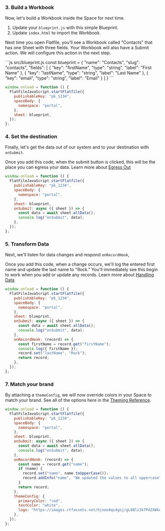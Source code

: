 ### 3. Build a Workbook

Now, let's build a Workbook inside the Space for next time.

1. Update your `blueprint.js` with this simple Blueprint.
2. Update `index.html` to import the Workbook.

Next time you open Flatfile, you'll see a Workbook called "Contacts" that has one Sheet with three fields. Your Workbook will also have a Submit action. We will configure this action in the next step.

<CodeGroup>
```js src/blueprint.js
const blueprint = {
  "name": "Contacts",
  "slug": "contacts",
  "fields": [
    {
      "key": "firstName",
      "type": "string",
      "label": "First Name"
    },
    {
      "key": "lastName",
      "type": "string",
      "label": "Last Name"
    },
    {
      "key": "email",
      "type": "string",
      "label": "Email"
    }
  ]
}
```

```js public/index.html
window.onload = function () {
  FlatFileJavaScript.startFlatfile({
    publishableKey: "pk_1234",
    spaceBody: {
      namespace: "portal",
    },
    sheet: blueprint,
  });
};
```

</CodeGroup>

### 4. Set the destination

Finally, let's get the data out of our system and to your destination with `onSubmit`.

Once you add this code, when the submit button is clicked, this will be the place you can egress your data. Learn more about [Egress Out](../../guides/egress)

```js public/index.html
window.onload = function () {
  FlatFileJavaScript.startFlatfile({
    publishableKey: "pk_1234",
    spaceBody: {
      namespace: "portal",
    },
    sheet: blueprint,
    onSubmit: async ({ sheet }) => {
      const data = await sheet.allData();
      console.log("onSubmit", data);
    },
  });
};
```

### 5. Transform Data

Next, we'll listen for data changes and respond `onRecordHook`,

Once you add this code, when a change occurs, we'll log the entered first name and update the last name to "Rock." You'll immediately see this begin to work when you add or update any records. Learn more about [Handling Data](../../guides/handling-data)

```js public/index.html
window.onload = function () {
  FlatFileJavaScript.startFlatfile({
    publishableKey: "pk_1234",
    spaceBody: {
      namespace: "portal",
    },
    sheet: blueprint,
    onSubmit: async ({ sheet }) => {
      const data = await sheet.allData();
      console.log("onSubmit", data);
    },
    onRecordHook: (record) => {
      const firstName = record.get("firstName");
      console.log({ firstName });
      record.set("lastName", "Rock");
      return record;
    },
  });
};
```

### 7. Match your brand

By attaching a `themeConfig`, we will now override colors in your Space to match your brand. See all of the options here in the [Theming Reference](../../guides/theming).

```js public/index.html
window.onload = function () {
  FlatFileJavaScript.startFlatfile({
    publishableKey: "pk_1234",
    spaceBody: {
      namespace: "portal",
    },
    sheet: blueprint,
    onSubmit: async ({ sheet }) => {
      const data = await sheet.allData();
      console.log("onSubmit", data);
    },
    onRecordHook: (record) => {
      const name = record.get("name");
      if (name) {
        record.set("name", name.toUpperCase());
        record.addInfo("name", "We updated the values to all uppercase");
      }
      return record;
    },
    themeConfig: {
      primaryColor: "red",
      textColor: "white",
      logo: "https://images.ctfassets.net/hjneo4qi4goj/gL6Blz3kTPdZXWknuIDVx/7bb7c73d93b111ed542d2ed426b42fd5/flatfile.svg",
    },
  });
};
```
